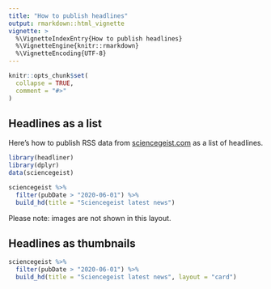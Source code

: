 ```yaml
---
title: "How to publish headlines"
output: rmarkdown::html_vignette
vignette: >
  %\VignetteIndexEntry{How to publish headlines}
  %\VignetteEngine{knitr::rmarkdown}
  %\VignetteEncoding{UTF-8}
---
```


```r
knitr::opts_chunk$set(
  collapse = TRUE,
  comment = "#>"
)
```

## Headlines as a list

Here's how to publish RSS data from [sciencegeist.com](https://www.sciencegeist.ch) as a list of headlines.

```r
library(headliner)
library(dplyr)
data(sciencegeist)

sciencegeist %>% 
  filter(pubDate > "2020-06-01") %>%
  build_hd(title = "Sciencegeist latest news")
```

Please note: images are not shown in this layout.

## Headlines as thumbnails

```r
sciencegeist %>% 
  filter(pubDate > "2020-06-01") %>%
  build_hd(title = "Sciencegeist latest news", layout = "card")
```
